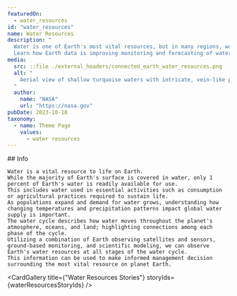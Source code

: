 ```yaml
---
featuredOn:
  - water_resources 
id: "water_resources"
name: Water Resources
description: "
  Water is one of Earth's most vital resources, but in many regions, water supplies are increasingly scarce.
  Learn how Earth data is improving monitoring and forecasting of water use, availability and water extremes."
media:
  src: ::file ./external_headers/connected_earth_water_resources.png
  alt: "
    Aerial view of shallow turquoise waters with intricate, vein-like patterns formed by the interaction of water currents and sand beneath the surface, creating a natural, abstract tapestry.
  "
  author:
    name: "NASA"
    url: "https://nasa.gov"
pubDate: 2023-10-18
taxonomy:
  - name: Theme Page
    values:
      - water resources
---
```



<Block type='wide'>
  <Prose>
    ## Info

    Water is a vital resource to life on Earth.
    While the majority of Earth's surface is covered in water, only 1 percent of Earth's water is readily available for use.
    This includes water used in essential activities such as consumption or agricultural practices required to sustain life.
    As populations expand and demand for water grows, understanding how changing temperatures and precipitation patterns impact global water supply is important.
    The water cycle describes how water moves throughout the planet's atmosphere, oceans, and land; highlighting connections among each phase of the cycle.
    Utilizing a combination of Earth observing satellites and sensors, ground-based monitoring, and scientific modeling, we can observe Earth's water resources at all stages of the water cycle.
    This information can be used to make informed management decision surrounding the most vital resource on planet Earth.
  </Prose>
</Block>

<CardGallery title={"Water Resources Stories"} storyIds={waterResourcesStoryIds} />